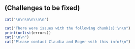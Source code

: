
## (Challenges to be fixed)

```r
cat("\n\n\n\n\\n\n")

cat("There were issues with the following chunk(s):\n\n")
print(unlist(errors))
cat("\n\n")
cat("Please contact Claudia and Roger with this info!\n")


```

